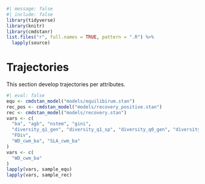 ```r
#| message: false
#| include: false
library(tidyverse)
library(knitr)
library(cmdstanr)
list.files("r", full.names = TRUE, pattern = ".R") %>%
  lapply(source)
```

# Trajectories

This section develop trajectories per attributes.

```r
#| eval: false
equ <- cmdstan_model("models/equilibirum.stan")
rec_pos <- cmdstan_model("models/recovery_positive.stan")
rec <- cmdstan_model("models/recovery.stan")
vars <- c(
  "ba", "agb", "nstem", "gini",
  "diversity_q1_gen", "diversity_q1_sp", "diversity_q0_gen", "diversity_q0_sp", 
  "FDiv",
  "WD_cwm_ba", "SLA_cwm_ba"
)
vars <- c(
  "WD_cwm_ba"
)
lapply(vars, sample_equ)
lapply(vars, sample_rec)
```
